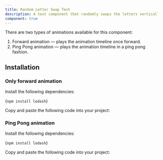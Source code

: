 ```yaml
---
title: Random Letter Swap Text
description: A text component that randomly swaps the letters vertically on hover.
component: true
---
```


<ComponentPreview name="random-letter-swap-demo" />

There are two types of animations available for this component:

1. Forward animation — plays the animation timeline once forward.
2. Ping Pong animation — plays the animation timeline in a ping pong fashion.

## Installation

### Only forward animation

<Steps>

<Step>Install the following dependencies:</Step>

<CodeBlockWrapper language="bash">{`npm install lodash`}</CodeBlockWrapper>

<Step>Copy and paste the following code into your project:</Step>

<ComponentSource name="random-letter-swap-forward-anim" />

</Steps>

### Ping Pong animation

<Steps>

<Step>Install the following dependencies:</Step>

<CodeBlockWrapper language="bash">{`npm install lodash`}</CodeBlockWrapper>

<Step>Copy and paste the following code into your project:</Step>

<ComponentSource name="random-letter-swap-pingpong-anim" />

</Steps>
